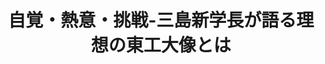 ﻿---
title: "自覚・熱意・挑戦-三島新学長が語る理想の東工大像とは"
category: "その他"
vol: 78
interviewee: "三島 良直"
url: "https://ja.wikipedia.org/wiki/%E4%B8%89%E5%B3%B6%E8%89%AF%E7%9B%B4"
tags: ["熱","像","エピソード"]
pdf: "78-1-mishima.pdf"
career: ""
preface: "ここ数年「目標が見つからない」「将来が不安」という学生たちが増えている。2012年10月に就任された三島良直学長は、そんな学生たちに対して「自覚と熱意をもって挑戦しよう」と語る。まだ留学が珍しかった時代、「人がやらないことをやってみよう」とカリフォルニアへ飛び出していった学長のエピソードとともに、私たち学生はどうすればいいのか、そして東工大はどのように変わっていくべきなのか、お話を伺った。"
---
